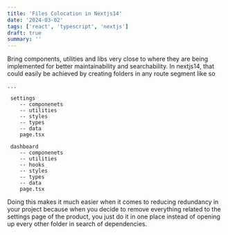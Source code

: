 ```yaml
---
title: 'Files Colocation in Nextjs14'
date: '2024-03-02'
tags: ['react', 'typescript', 'nextjs']
draft: true
summary: ''
---
```


Bring components, utilities and libs very close to where they are being implemented for better maintainability and searchability. In nextjs14, that could easily be achieved
by creating folders in any route segment like so

```
... 

 settings
    -- componenets
    -- utilities
    -- styles
    -- types
    -- data
    page.tsx

 dashboard
    -- componenets
    -- utilities
    -- hooks
    -- styles
    -- types
    -- data
    page.tsx
```

Doing this makes it much easier when it comes to reducing redundancy in your project because when you decide to remove everything related to
the settings page of the product, you just do it in one place instead of opening up every other folder in search of dependencies.